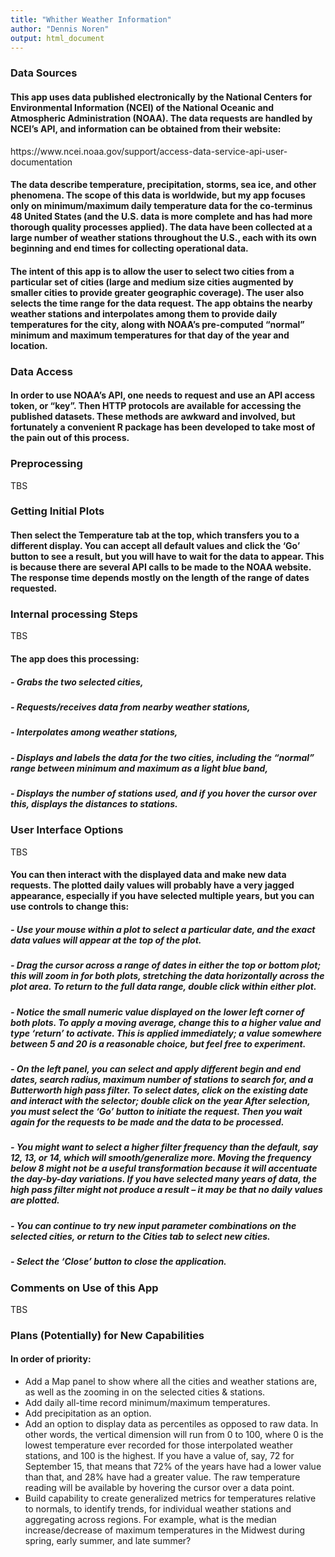 ```yaml
---
title: "Whither Weather Information"
author: "Dennis Noren"
output: html_document
---
```


### Data Sources

#### This app uses data published electronically by the National Centers for Environmental Information (NCEI) of the National Oceanic and Atmospheric Administration (NOAA). The data requests are handled by NCEI's API, and information can be obtained from their website:  
https://www.ncei.noaa.gov/support/access-data-service-api-user-documentation  

#### The data describe temperature, precipitation, storms, sea ice, and other phenomena. The scope of this data is worldwide, but my app focuses only on minimum/maximum daily temperature data for the co-terminus 48 United States (and the U.S. data is more complete and has had more thorough quality processes applied). The data have been collected at a large number of weather stations throughout the U.S., each with its own beginning and end times for collecting operational data.

#### The intent of this app is to allow the user to select two cities from a particular set of cities (large and medium size cities augmented by smaller cities to provide greater geographic coverage). The user also selects the time range for the data request. The app obtains the nearby weather stations and interpolates among them to provide daily temperatures for the city, along with NOAA's pre-computed "normal" minimum and maximum temperatures for that day of the year and location.

### Data Access

#### In order to use NOAA's API, one needs to request and use an API access token, or "key". Then HTTP protocols are available for accessing the published datasets. These methods are awkward and involved, but fortunately a convenient R package has been developed to take most of the pain out of this process. 

### Preprocessing

TBS

### Getting Initial Plots

#### Then select the Temperature tab at the top, which transfers you to a different display. You can accept all default values and click the ‘Go’ button to see a result, but you will have to wait for the data to appear. This is because there are several API calls to be made to the NOAA website. The response time depends mostly on the length of the range of dates requested.

### Internal processing Steps

TBS  

#### The app does this processing:  

##### - Grabs the two selected cities,  

##### - Requests/receives data from nearby weather stations,  

##### - Interpolates among weather stations,

##### - Displays and labels the data for the two cities, including the “normal” range between minimum and maximum as a light blue band,  

##### - Displays the number of stations used, and if you hover the cursor over this, displays the distances to stations.  

### User Interface Options

TBS  

#### You can then interact with the displayed data and make new data requests. The plotted daily values will probably have a very jagged appearance, especially if you have selected multiple years, but you can use controls to change this:  

##### - Use your mouse within a plot to select a particular date, and the exact data values will appear at the top of the plot.   

##### - Drag the cursor across a range of dates in either the top or bottom plot; this will zoom in for both plots, stretching the data horizontally across the plot area. To return to the full data range, double click within either plot.  

##### - Notice the small numeric value displayed on the lower left corner of both plots. To apply a moving average, change this to a higher value and type ‘return’ to activate. This is applied immediately; a value somewhere between 5 and 20 is a reasonable choice, but feel free to experiment.  

##### - On the left panel, you can select and apply different begin and end dates, search radius, maximum number of stations to search for, and a Butterworth high pass filter. To select dates, click on the existing date and interact with the selector; double click on the year After selection, you must select the ‘Go’ button to initiate the request. Then you wait again for the requests to be made and the data to be processed.  
##### - You might want to select a higher filter frequency than the default, say 12, 13, or 14, which will smooth/generalize more. Moving the frequency below 8 might not be a useful transformation because it will accentuate the day-by-day variations. If you have selected many years of data, the high pass filter might not produce a result – it may be that no daily values are plotted.  

##### - You can continue to try new input parameter combinations on the selected cities, or return to the Cities tab to select new cities.  

##### - Select the ‘Close’ button to close the application.

### Comments on Use of this App  

TBS  

### Plans (Potentially) for New Capabilities

#### In order of priority:  
 
- Add a Map panel to show where all the cities and weather stations are, as well as the zooming in on the selected cities & stations.  
- Add daily all-time record minimum/maximum temperatures.  
- Add precipitation as an option.  
- Add an option to display data as percentiles as opposed to raw data. In other words, the vertical dimension will run from 0 to 100, where 0 is the lowest temperature ever recorded for those interpolated weather stations, and 100 is the highest. If you have a value of, say, 72 for September 15, that means that 72% of the years have had a lower value than that, and 28% have had a greater value. The raw temperature reading will be available by hovering the cursor over a data point.  
- Build capability to create generalized metrics for temperatures relative to normals, to identify trends, for individual weather stations and aggregating across regions. For example, what is the median increase/decrease of maximum temperatures in the Midwest during spring, early summer, and late summer?